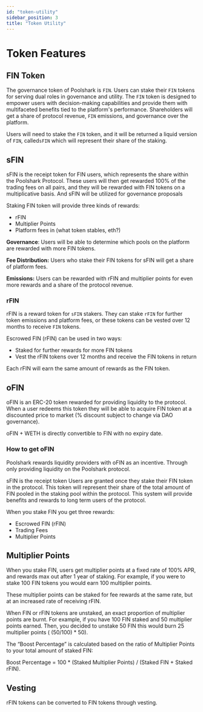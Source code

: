 ```yaml
---
id: "token-utility"
sidebar_position: 3
title: "Token Utility"
---
```


# Token Features

## FIN Token

The governance token of Poolshark is `FIN`. Users can stake their `FIN` tokens for serving dual roles in governance and utility. The `FIN` token is designed to empower users with decision-making capabilities and provide them with multifaceted benefits tied to the platform's performance. Shareholders will get a share of protocol revenue, `FIN` emissions, and governance over the platform. 

Users will need to stake the `FIN` token, and it will be returned a liquid version of `FIN`, called`sFIN` which will represent their share of the staking. 

## sFIN

sFIN is the receipt token for FIN users, which represents the share within the Poolshark Protocol. These users will then get rewarded 100% of the trading fees on all pairs, and they will be rewarded with FIN tokens on a multiplicative basis. And sFIN will be utilized for governance proposals 

Staking FIN token will provide three kinds of rewards:
 
- rFIN
- Multiplier Points
- Platform fees in (what token stables, eth?)

**Governance**: Users will be able to determine which pools on the platform are rewarded with more FIN tokens. 

**Fee Distribution:** Users who stake their FIN tokens for sFIN will get a share of platform fees. 

**Emissions:** Users can be rewarded with rFIN and multiplier points for even more rewards and a share of the protocol revenue. 

### rFIN

rFIN is a reward token for `sFIN` stakers. They can stake `rFIN` for further token emissions and platform fees, or these tokens can be vested over 12 months to receive `FIN` tokens.

Escrowed FIN (rFIN) can be used in two ways:

- Staked for further rewards for more FIN tokens
- Vest the rFIN tokens over 12 months and receive the FIN tokens in return

Each rFIN will earn the same amount of rewards as the FIN token. 

## oFIN
oFIN is an ERC-20 token rewarded for providing liquidity to the protocol. When a user redeems this token they will be able to acquire FIN token at a discounted price to market (% discount subject to change via DAO governance).

oFIN + WETH is directly convertible to FIN with no expiry date.

### How to get oFIN

Poolshark rewards liquidity providers with oFIN as an incentive. Through only providing liquidity on the Poolshark protocol.

sFIN is the receipt token Users are granted once they stake their FIN token in the protocol. This token will represent their share of the total amount of FIN pooled in the staking pool within the protocol. This system will provide benefits and rewards to long term users of the protocol. 

When you stake FIN you get three rewards:

- Escrowed FIN (rFIN)
- Trading Fees
- Multiplier Points

## Multiplier Points

When you stake FIN, users get multiplier points at a fixed rate of 100% APR, and rewards max out after 1 year of staking. For example, if you were to stake 100 FIN tokens you would earn 100 multiplier points. 

These multiplier points can be staked for fee rewards at the same rate, but at an increased rate of receiving rFIN. 

When FIN or rFIN tokens are unstaked, an exact proportion of multiplier points are burnt. For example, if you have 100 FIN staked and 50 multiplier points earned. Then, you decided to unstake 50 FIN this would burn 25 multiplier points ( (50/100) * 50). 

The “Boost Percentage” is calculated based on the ratio of Multiplier Points to your total amount of staked FIN:

Boost Percentage = 100 * (Staked Multiplier Points) / (Staked FIN + Staked rFIN).

## Vesting

rFIN tokens can be converted to FIN tokens through vesting.
